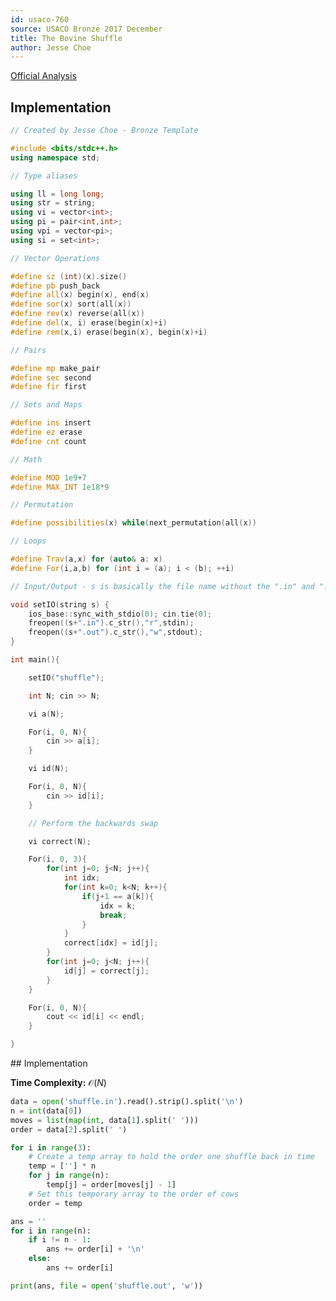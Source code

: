 ```yaml
---
id: usaco-760
source: USACO Bronze 2017 December
title: The Bovine Shuffle
author: Jesse Choe
---
```


[Official Analysis](http://www.usaco.org/current/data/sol_shuffle_bronze_dec17.html)

## Implementation

<LanguageSection>

<CPPSection>

```cpp
// Created by Jesse Choe - Bronze Template

#include <bits/stdc++.h>
using namespace std;

// Type aliases

using ll = long long;
using str = string;
using vi = vector<int>;
using pi = pair<int,int>;
using vpi = vector<pi>;
using si = set<int>;

// Vector Operations

#define sz (int)(x).size()
#define pb push_back
#define all(x) begin(x), end(x)
#define sor(x) sort(all(x))
#define rev(x) reverse(all(x))
#define del(x, i) erase(begin(x)+i)
#define rem(x,i) erase(begin(x), begin(x)+i)

// Pairs

#define mp make_pair
#define sec second
#define fir first

// Sets and Maps

#define ins insert
#define ez erase
#define cnt count

// Math

#define MOD 1e9+7
#define MAX_INT 1e18*9

// Permutation

#define possibilities(x) while(next_permutation(all(x))

// Loops

#define Trav(a,x) for (auto& a: x)
#define For(i,a,b) for (int i = (a); i < (b); ++i)

// Input/Output - s is basically the file name without the ".in" and ".out"

void setIO(string s) {
	ios_base::sync_with_stdio(0); cin.tie(0);
	freopen((s+".in").c_str(),"r",stdin);
	freopen((s+".out").c_str(),"w",stdout);
}

int main(){

	setIO("shuffle");

	int N; cin >> N;

	vi a(N);

	For(i, 0, N){
		cin >> a[i];
	}

	vi id(N);

	For(i, 0, N){
		cin >> id[i];
	}

	// Perform the backwards swap

	vi correct(N);

	For(i, 0, 3){
		for(int j=0; j<N; j++){
			int idx;
			for(int k=0; k<N; k++){
				if(j+1 == a[k]){
					idx = k;
					break;
				}
			}
			correct[idx] = id[j];
		}
		for(int j=0; j<N; j++){
			id[j] = correct[j];
		}
	}

	For(i, 0, N){
		cout << id[i] << endl;
	}

}
```

</CPPSection>
</LanguageSection>

<LanguageSection>
## Implementation

**Time Complexity:** $\mathcal{O}(N)$
<PySection>

```py
data = open('shuffle.in').read().strip().split('\n')
n = int(data[0])
moves = list(map(int, data[1].split(' ')))
order = data[2].split(' ')

for i in range(3):
    # Create a temp array to hold the order one shuffle back in time
    temp = [''] * n
    for j in range(n):
        temp[j] = order[moves[j] - 1]
    # Set this temporary array to the order of cows
    order = temp

ans = ''
for i in range(n):
    if i != n - 1:
        ans += order[i] + '\n'
    else:
        ans += order[i]

print(ans, file = open('shuffle.out', 'w'))
```

</PySection>
</LanguageSection>
